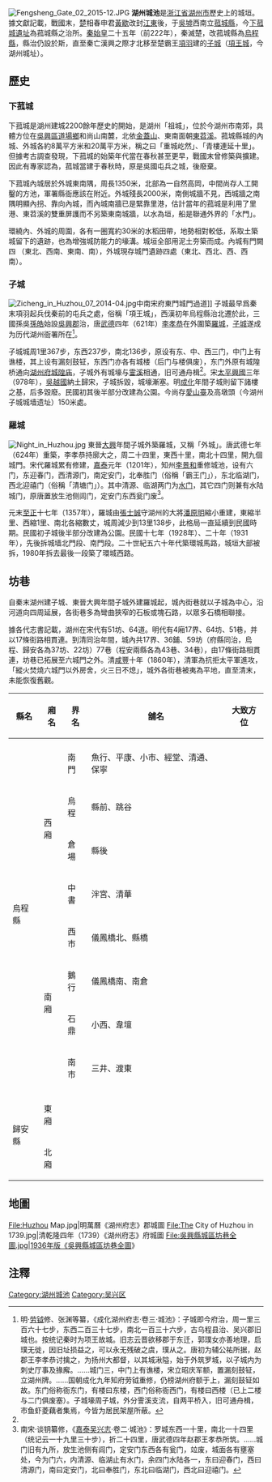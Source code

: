 [[File:Fengsheng_Gate_02_2015-12.JPG|thumb]]
'''湖州城池'''是[[浙江省|浙江省]][[湖州市|湖州市]]歷史上的城垣。據文獻記載，戰國末，[[楚国|楚]]相春申君[[黃歇|黃歇]]改封[[江東|江東]]後，于[[蘇州|吳墟]]西南立[[菰城縣|菰城縣]]，今[[下菰城遺址|下菰城遺址]]為菰城縣之治所。[[秦始皇|秦始皇]]二十五年（前222年），秦滅楚，改菰城縣為[[烏程縣|烏程縣]]，縣治仍設於斯，直至秦亡漢興之際才北移至楚霸王[[項羽|項羽]]建的[[湖州子城|子城]]（[[項王城|項王城]]，今湖州城址）。

== 歷史 ==
=== 下菰城 ===
{{main|下菰城遺址}}
下菰城是湖州建城2200餘年歷史的開始，是湖州「祖城」，位於今湖州市南郊，具體方位在[[吳興區|吳興區]][[道場鄉|道場鄉]]和尚山南麓，北依[[金蓋山|金蓋山]]、東南面朝[[東苕溪|東苕溪]]。菰城縣城的內城、外城各約8萬平方米和20萬平方米，稱之曰「重城屹然」、「青樓連延十里」。但據考古調查發現，下菰城的始築年代當在春秋甚至更早，戰國末曾修築與擴建。因此有專家認為，菰城當建于春秋時，原是吳國屯兵之城，後廢棄。

下菰城內城居於外城東南隅，周長1350米，北部為一自然高岡，中間尚存人工開鑿的方池，軍署縣衙應該在附近。外城殘長2000米，南側城牆不見，西城牆之南隅明顯內拐、靠向內城，而內城南牆已是緊靠里港，估計當年的菰城是利用了里港、東苕溪的雙重屏護而不另築東南城牆，以水為垣，船是聯通外界的「水門」。

環繞內、外城的周圍，各有一圈寬約30米的水稻田帶，地勢相對較低，系取土築城留下的遺跡，也為增強城防能力的壕溝。城垣全部用泥土夯築而成。內城有門闕四 （東北、西南、東南、南），外城現存城門遺跡四處（東北、西北、西、西南）。

=== 子城 ===
{{main|湖州子城}}
[[File:Zicheng_in_Huzhou_07_2014-04.jpg|thumb]]中南宋府東門城門過道]]
子城最早爲秦末項羽起兵伐秦前的屯兵之處，俗稱「項王城」，西漢初年烏程縣治北遷於此，三國孫吳[[孫皓|孫皓]]始設[[吳興郡|吳興郡]]治，唐[[武德|武德]]四年（621年）[[李孝恭|李孝恭]]在外圍築[[羅城|羅城]]，[[子城|子城]]遂成为历代湖州衙署所在<ref name= "湖州府志">明·[[劳钺|劳钺]]修、张渊等纂，《成化湖州府志·卷三·城池》：子城即今府治，周一里三百六十七步，东西二百三十七步，南北一百三十六步，古乌程县治、吴兴郡旧城也。按统记秦时为项王故城。旧志云晋欲移郡于东迁，郭璞女亦善地理，启璞无徙，因旧址损益之，可以永无残破之虞，璞从之。唐初为辅公祐所据，赵郡王李孝恭讨擒之，为扬州大都督，以其城湫隘，始于外筑罗城，以子城内为刺史厅事及掾廨。……城门三，中门上有谯楼，宋立昭庆军额，置漏刻鼓钲，立湖州牌。……国朝成化九年知府劳钺重修，仍榜湖州府额于上，漏刻鼓钲如故。东门俗称衙东门，有楼曰东楼，西门俗称衙西门，有楼曰西楼（已上二楼与二门俱废塞）。子城壕周子城，外分霅溪支流，自两平桥入，旧可通舟楫，市鱼虾菱藕者集焉，今皆为居民架屋所蔽。</ref>。

子城城周1里367步，东西237步，南北136步，原设有东、中、西三门，中门上有谯楼，其上设有漏刻鼓钲，东西门亦各有城楼（后门与楼俱废），东门外原有城隍桥通向[[湖州府城隍庙|湖州府城隍庙]]，子城外有城壕与[[霅溪|霅溪]]相通，旧可通舟楫<ref name= "湖州府志"/>。宋[[太平興國|太平興國]]三年（978年），[[吳越國|吳越國]]納土歸宋，子城拆毀，城壕漸塞。明[[成化|成化]]年間子城則留下諸樓之基，后多毀廢。民國初其後半部分改建為公園。今尚存[[愛山廣場|愛山臺]]及高墩頭（今湖州子城城墙遗址）150米處。

=== 羅城 ===
[[File:Night_in_Huzhou.jpg|thumb]]
{{main|湖州城門}}
東晉[[大兴_(东晋)|大興]]年間子城外築羅城，又稱「外城」。唐武德七年（624年）重築，李孝恭持廓大之，周二十四里，東西十里，南北十四里，開九個城門。宋代羅城累有修建，[[嘉泰|嘉泰]]元年（1201年），知州[[李景和|李景和]]重修城池，设有六门，东迎春门，西清源门，南定安门，北奉胜门（俗稱「霸王门」），东北临湖门，西北迎禧门（俗稱「清塘门」）。其中清源、临湖两门为[[水门|水门]]，其它四门则兼有水陆城门，原唐置放生池侧闾门，定安门东西瓮门废<ref>南宋·谈钥纂修，《[[嘉泰吴兴志|嘉泰吴兴志]]·卷二·城池》：罗城东西一十里，南北一十四里（统记云一十九里三十步），折二十四里，唐武德四年赵郡王孝恭所筑。……城门旧有九所，放生池侧有闾门，定安门东西各有瓮门，竝废，城面各有壅塞处，今为门六，内清源、临湖止有水门，余四门水陆各一，东曰迎春门，西曰清源门，南曰定安门，北曰奉胜门，东北曰临湖门，西北曰迎禧门。</ref>。

元末[[至正|至正]]十七年（1357年），羅城由[[張士誠|張士誠]]守湖州的大將[[潘原明|潘原明]]縮小重建，東縮半里、西縮1里、南北各縮數丈，城周減少到13里138步，此格局一直延續到民國時期。民國初子城後半部分改建為公園。民國十七年（1928年）、二十年（1931年），先後拆城墙北門段、南門段。二十世紀五六十年代築環城馬路，城垣大部被拆，1980年拆去最後一段築了環城西路。

== 坊巷 ==
自秦末湖州建子城、東晉大興年間子城外建羅城起，城內街巷就以子城為中心，沿河道向四周延展，各街巷多為彎曲狹窄的石板或塊石路，以眾多石橋相聯接。

據各代志書記載，湖州在宋代有51坊、64道。明代有4廂17界、64坊、51巷，并以17條街路相貫連。到清同治年間，城內共17界、36鋪、59坊（府縣同治，烏程、歸安各為37坊、22坊）77巷（程安兩縣各為43巷、34巷），由17條街路相貫連，坊巷已拓展至六城門之外。清[[咸豐|咸豐]]十年（1860年），清軍為抗拒太平軍進攻，「縱火焚燒六城門以外房舍，火三日不熄」，城外各街巷被夷為平地，直至清末，未能恢復舊觀。
{| class="wikitable"
|-
! 縣名 !! 廂名 !! 界名 !! 舖名 !! 大致方位
|-
|rowspan="9"|烏程縣
|-
|rowspan="4"|西廂
|南門||魚行、平康、小市、經堂、清通、保寧||
|-
|烏程||縣前、跳谷||
|-
|倉場||縣後||
|-
|中書||泮宮、清華||
|-
|rowspan="4"|南廂
|西市||儀鳳橋北、縣橋||
|-
|鵝行||儀鳳橋南、南倉||
|-
|石鼎||小西、韋壇||
|-
|南市||三井、渡東||
|-
|rowspan="9"|歸安縣
|-
|rowspan="4"|東廂
| || ||
|-
| || ||
|-
| || ||
|-
| || ||
|-
|rowspan="4"|北廂
| || ||
|-
| || ||
|-
| || ||
|-
| || ||
|}

== 地圖 ==
<gallery>
File:Huzhou Map.jpg|明萬曆《湖州府志》郡城圖
File:The City of Huzhou in 1739.jpg|清乾隆四年（1739）《湖州府志》府城圖
File:吳興縣城區坊巷全圖.jpg|1936年版《吳興縣城區坊巷全圖》
</gallery>

== 注釋 ==
{{reflist|2}}
{{DEFAULTSORT:H湖}}
{{commons category|City wall of Huzhou}}
{{浙江省境内的古城墙}}
[[Category:湖州城池|Category:湖州城池]]
[[Category:吴兴区|Category:吴兴区]]